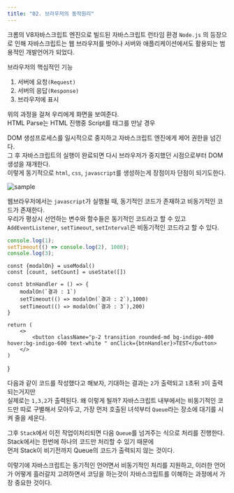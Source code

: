 ```yaml
---
title: "02. 브라우저의 동작원리"
---
```


크롬의 V8자바스크립트 엔진으로 빌드된 자바스크립트 런타임 환경 `Node.js` 의 등장으로 인해 자바스크립트는 웹 브라우저를 벗어나 서버와 애플리케이션에서도 활용되는 범용적인 개발언어가 되었다.

<Callout type="info">
브라우저의 핵심적인 기능
</Callout>

1. 서버에 요청`(Request)`
2. 서버의 응답`(Response)`
3. 브라우저에 표시

위의 과정을 걸쳐 우리에게 화면을 보여준다. <br/>
HTML Parse는 HTML 진행중 Script를 태그를 만날 경우

DOM 생성프로세스를 일시적으로 중지하고 자바스크립트 엔진에게 제어 권한을 넘긴다. <br/>그 후 자바스크립트의 실행이 완료되면 다시 브라우저가 중지했던 시점으로부터 DOM생성을 재개한다.
<br/>이렇게 동기적으로 `html`, `css`, `javascript`를 생성하는게 장점이자 단점이 되기도한다.

![sample](/img/2024-05-20-17-49-22.png)

웹브라우저에서는 `javascript`가 실행될 때, 동기적인 코드가 존재하고 비동기적인 코드가 존재한다.<br/>우리가 평상시 선언하는 변수와 함수들은 동기적인 코드라고 할 수 있고<br/>`AddEventListener`, `setTimeout`, `setInterval`은 비동기적인 코드라고 할 수 있다.

```js
console.log(1);
setTimeout(() => console.log(2), 1000);
console.log(3);
```
    const {modalOn} = useModal()
    const [count, setCount] = useState([])

    const btnHandler = () => {
        modalOn(`결과 : 1`)
        setTimeout(() => modalOn(`결과 : 2`),1000)
        setTimeout(() => modalOn(`결과 : 3`),200)
    }
    
    return (
        <>
            <button className="p-2 transition rounded-md bg-indigo-400 hover:bg-indigo-600 text-white " onClick={btnHandler}>TEST</button>
        </>
    )
}

<Preview>
<Counter/>
</Preview>



다음과 같이 코드를 작성했다고 해보자, 기대하는 결과는 `2`가 출력되고 `1`초뒤 `3`이 출력되는거지만 <br/>실제로는 `1,3,2`가 출력된다. 왜 이렇게 될까?
자바스크립트 내부에서는 비동기적인 코드만 따로 구별해서 모아두고, 가장 먼저 호출된 녀석부터 `Queue`라는 장소에 대기를 시켜 줄을 세운다. <br/>

그후 `Stack`에서 이전 작업이처리되면 다음 `Queue`를 넘겨주는 식으로 처리를 진행한다. <br/>Stack에서는 한번에 하나의 코드만 처리할 수 있기 때문에<br/> 먼저 Stack이 비기전까지 Queue의 코드가 출력되지 않는 것이다.

이렇기에 자바스크립트는 동기적인 언어면서 비동기적인 처리를 지원하고, 이러한 언어가 어떻게 흘러갈지 고려하면서 코딩을 하는것이 자바스크립트를 이해하는 과정에서 가장 중요한 것이다.